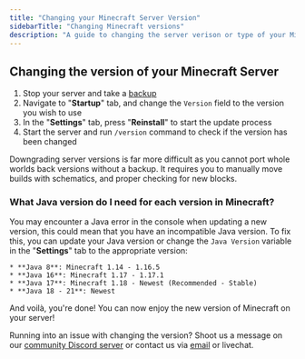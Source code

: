 ```yaml
---
title: "Changing your Minecraft Server Version"
sidebarTitle: "Changing Minecraft versions"
description: "A guide to changing the server verison or type of your Minecraft server."
---
```


## Changing the version of your Minecraft Server

1. Stop your server and take a [backup](../../panel/backups)
2. Navigate to "**Startup**" tab, and change the `Version` field to the version you wish to use
3. In the "**Settings**" tab, press "**Reinstall**" to start the update process
4. Start the server and run `/version` command to check if the version has been changed

<Warning>Downgrading server versions is far more difficult as you cannot port whole worlds back versions without a backup. It requires you to manually move builds with schematics, and proper checking for new blocks.</Warning>

### What Java version do I need for each version in Minecraft?

You may encounter a Java error in the console when updating a new version, this
could mean that you have an incompatible Java version. To fix this, you can
update your Java version or change the `Java Version` variable in the
"**Settings**" tab to the appropriate version:

    * **Java 8**: Minecraft 1.14 - 1.16.5
    * **Java 16**: Minecraft 1.17 - 1.17.1
    * **Java 17**: Minecraft 1.18 - Newest (Recommended - Stable)
    * **Java 18 - 21**: Newest

And voilà, you're done! You can now enjoy the new version of Minecraft on your server!

Running into an issue with changing the version? Shoot us a message on our [community Discord server](https://discord.gg/compute) or contact us via [email](mailto:support@octant.sh) or livechat.